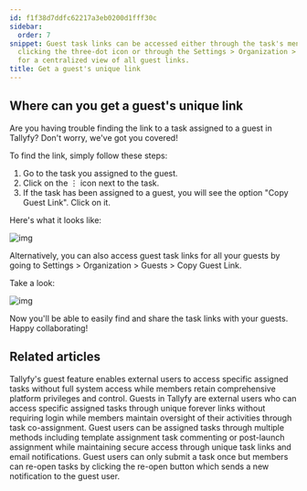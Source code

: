 ```yaml
---
id: f1f38d7ddfc62217a3eb0200d1fff30c
sidebar:
  order: 7
snippet: Guest task links can be accessed either through the task's menu options by
  clicking the three-dot icon or through the Settings > Organization > Guests section
  for a centralized view of all guest links.
title: Get a guest's unique link
---
```


## Where can you get a guest's unique link

Are you having trouble finding the link to a task assigned to a guest in Tallyfy? Don't worry, we've got you covered!

To find the link, simply follow these steps:

1. Go to the task you assigned to the guest.
2. Click on the ⋮ icon next to the task.
3. If the task has been assigned to a guest, you will see the option "Copy Guest Link". Click on it.

Here's what it looks like:

![img](https://screenshots.tallyfy.com/tallyfy%2Fpro%2Fdesktop-light-copy-guest-link.png)

Alternatively, you can also access guest task links for all your guests by going to Settings > Organization > Guests > Copy Guest Link.

Take a look:

![img](https://screenshots.tallyfy.com/tallyfy%2Fpro%2Fdesktop-light-copy-guest-link-from-settings.png)

Now you'll be able to easily find and share the task links with your guests. Happy collaborating!


## Related articles
<CardGrid>
<LinkTitleCard header="<b>Guests > What is a guest</b>" href="/products/pro/documenting/guests/what-is-a-guest/" > Tallyfy's guest feature enables external users to access specific assigned tasks without full system access while members retain comprehensive platform privileges and control. </LinkTitleCard>
<LinkTitleCard header="<b>Documenting > Guests</b>" href="/products/pro/documenting/guests/" > Guests in Tallyfy are external users who can access specific assigned tasks through unique forever links without requiring login while members maintain oversight of their activities through task co-assignment. </LinkTitleCard>
<LinkTitleCard header="<b>Guests > Assign tasks to guests</b>" href="/products/pro/documenting/guests/how-can-i-assign-tasks-to-guest-users-in-tallyfy/" > Guest users can be assigned tasks through multiple methods including template assignment task commenting or post-launch assignment while maintaining secure access through unique task links and email notifications. </LinkTitleCard>
<LinkTitleCard header="<b>Guests > Re-open tasks as a guest</b>" href="/products/pro/documenting/guests/how-can-i-re-open-a-completed-guest-task/" > Guest users can only submit a task once but members can re-open tasks by clicking the re-open button which sends a new notification to the guest user. </LinkTitleCard>
</CardGrid>